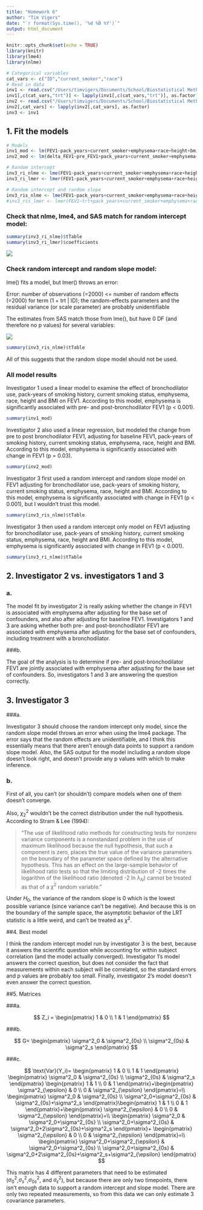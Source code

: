 ```yaml
---
title: "Homework 6"
author: "Tim Vigers"
date: "`r format(Sys.time(), '%d %B %Y')`"
output: html_document
---
```


```r
knitr::opts_chunk$set(echo = TRUE)
library(knitr)
library(lme4)
library(nlme)
```

```r
# Categorical variables 
cat_vars <- c("ID","current_smoker","race")
# Read in data
inv1 <- read.csv("/Users/timvigers/Documents/School/Biostatistical Methods 2/Homeworks/Homework 6/file2_FEV1.csv")
inv1[,c(cat_vars,"trt")] <- lapply(inv1[,c(cat_vars,"trt")], as.factor)
inv2 <- read.csv("/Users/timvigers/Documents/School/Biostatistical Methods 2/Homeworks/Homework 6/file1_FEV1.csv")
inv2[,cat_vars] <- lapply(inv2[,cat_vars], as.factor)
inv3 <- inv1
```
 
## 1. Fit the models 
 
```r
# Models
inv1_mod <- lm(FEV1~pack_years+current_smoker+emphysema+race+height+bmi+trt,data=inv1)
inv2_mod <- lm(delta_FEV1~pre_FEV1+pack_years+current_smoker+emphysema+race+height+bmi,data=inv2)

# Random intercept
inv3_ri_nlme <- lme(FEV1~pack_years+current_smoker+emphysema+race+height+bmi+trt,random = ~1|ID,data=inv3)
inv3_ri_lmer <- lmer(FEV1~pack_years+current_smoker+emphysema+race+height+bmi+trt+(1|ID),data=inv3)

# Random intercept and random slope
inv3_ris_nlme <- lme(FEV1~pack_years+current_smoker+emphysema+race+height+bmi+trt,random = ~1+trt|ID,data=inv3)
#inv3_ris_lmer <- lmer(FEV1~trt+pack_years+current_smoker+emphysema+race+height+bmi+(1+trt|ID),data=inv3)
```

### Check that nlme, lme4, and SAS match for random intercept model:

```r
summary(inv3_ri_nlme)$tTable
summary(inv3_ri_lmer)$coefficients
```

![](/Users/timvigers/Documents/School/Biostatistical Methods 2/Homeworks/Homework 6/RI.png)

### Check random intercept and random slope model:

lme() fits a model, but lmer() throws an error:

Error: number of observations (=2000) <= number of random effects (=2000) for term (1 + trt | ID); the random-effects parameters and the residual variance (or scale parameter) are probably unidentifiable

The estimates from SAS match those from lme(), but have 0 DF (and therefore no p values) for several variables:

![](/Users/timvigers/Documents/School/Biostatistical Methods 2/Homeworks/Homework 6/RI and RS.png)

```r
summary(inv3_ris_nlme)$tTable
```

All of this suggests that the random slope model should not be used.

### All model results

Investigator 1 used a linear model to examine the effect of bronchodilator use, pack-years of smoking history, current smoking status, emphysema, race, height and BMI on FEV1. According to this model, emphysema is significantly associated with pre- and post-bronchodilator FEV1 (p < 0.001).

```r
summary(inv1_mod)
```

Investigator 2 also used a linear regression, but modeled the change from pre to post bronchodilator FEV1, adjusting for baseline FEV1, pack-years of smoking history, current smoking status, emphysema, race, height and BMI. According to this model, emphysema is significantly associated with change in FEV1 (p = 0.03).

```r
summary(inv2_mod)
```

Investigator 3 first used a random intercept and random slope model on FEV1 adjusting for bronchodilator use, pack-years of smoking history, current smoking status, emphysema, race, height and BMI. According to this model, emphysema is significantly associated with change in FEV1 (p < 0.001), but I wouldn't trust this model.

```r
summary(inv3_ris_nlme)$tTable
```

Investigator 3 then used a random intercept only model on FEV1 adjusting for bronchodilator use, pack-years of smoking history, current smoking status, emphysema, race, height and BMI. According to this model, emphysema is significantly associated with change in FEV1 (p < 0.001).

```r
summary(inv3_ri_nlme)$tTable
```

## 2. Investigator 2 vs. investigators 1 and 3
### a. 

The model fit by investigator 2 is really asking whether the change in FEV1 is associated with emphysema after adjusting for the base set of confounders, and also after adjusting for baseline FEV1. Investigators 1 and 3 are asking whether both pre- and post-bronchodilator FEV1 are associated with emphysema after adjusting for the base set of confounders, including treatment with a bronchodilator.

###b. 

The goal of the analysis is to determine if pre- and post-bronchodilator FEV1 are jointly associated with emphysema after adjusting for the base set of confounders. So, investigators 1 and 3 are answering the question correctly.

## 3. Investigator 3
###a. 

Investigator 3 should choose the random intercept only model, since the random slope model throws an error when using the lme4 package. The error says that the random effects are unidentifiable, and I think this essentially means that there aren't enough data points to support a random slope model. Also, the SAS output for the model including a random slope doesn't look right, and doesn't provide any p values with which to make inference. 

### b. 

First of all, you can't (or shouldn't) compare models when one of them doesn't converge. 

Also, $\chi^2_2$ wouldn't be the correct distribution under the null hypothesis. According to Stram & Lee (1994):

>"The use of likelihood ratio methods for constructing tests for nonzero variance components is a nonstandard problem in the use of maximum likelihood because the null hypothesis, that such a component is zero, places the true value of the variance parameters on the boundary of the parameter space defined by the alternative hypothesis. This has an effect on the large-sample behavior of likelihood ratio tests so that the limiting distribution of -2 times the logarithm of the likelihood ratio (denoted -2 ln $\lambda_N$) cannot be treated as that of a $\chi^2$ random variable."

Under $H_0$, the variance of the random slope is 0 which is the lowest possible variance (since variance can't be negative). And because this is on the boundary of the sample space, the asymptotic behavior of the LRT statistic is a little weird, and can't be treated as $\chi^2$.

##4. Best model

I think the random intercept model run by investigator 3 is the best, because it answers the scientific question while accounting for within subject correlation (and the model actually converged). Investigator 1's model answers the correct question, but does not consider the fact that measurements within each subject will be correlated, so the standard errors and p values are probably too small. Finally, investigator 2's model doesn't even answer the correct question. 

##5. Matrices

###a. 

$$
Z_i = \begin{pmatrix}
1 & 0 \\
1 & 1
\end{pmatrix}
$$

###b. 

$$
G= \begin{pmatrix}
\sigma^2_0 & \sigma^2_{0s} \\
\sigma^2_{0s} & \sigma^2_s
\end{pmatrix}
$$

###c. 

$$
\text{Var}(Y_i)= \begin{pmatrix}
1 & 0 \\
1 & 1
\end{pmatrix}
\begin{pmatrix}
\sigma^2_0 & \sigma^2_{0s} \\
\sigma^2_{0s} & \sigma^2_s
\end{pmatrix}
\begin{pmatrix}
1 & 1 \\
0 & 1
\end{pmatrix}+\begin{pmatrix}
\sigma^2_{\epsilon} & 0 \\
0 & \sigma^2_{\epsilon}
\end{pmatrix}=\\
\begin{pmatrix}
\sigma^2_0 & \sigma^2_{0s} \\
\sigma^2_0+\sigma^2_{0s} & \sigma^2_{0s}+\sigma^2_s
\end{pmatrix}\begin{pmatrix}
1 & 1 \\
0 & 1
\end{pmatrix}+\begin{pmatrix}
\sigma^2_{\epsilon} & 0 \\
0 & \sigma^2_{\epsilon}
\end{pmatrix}=\\
\begin{pmatrix}
\sigma^2_0 & \sigma^2_0+\sigma^2_{0s} \\
\sigma^2_0+\sigma^2_{0s} & \sigma^2_0+2\sigma^2_{0s}+\sigma^2_s
\end{pmatrix}+
\begin{pmatrix}
\sigma^2_{\epsilon} & 0 \\
0 & \sigma^2_{\epsilon}
\end{pmatrix}=\\
\begin{pmatrix}
\sigma^2_0+\sigma^2_{\epsilon} & \sigma^2_0+\sigma^2_{0s} \\
\sigma^2_0+\sigma^2_{0s} & \sigma^2_0+2\sigma^2_{0s}+\sigma^2_s+\sigma^2_{\epsilon}
\end{pmatrix}
$$


This matrix has 4 different parameters that need to be estimated ($\sigma^2_0$,$\sigma^2_s$,$\sigma^2_{0s}$, and $\sigma^2_{\epsilon}$), but because there are only two timepoints, there isn't enough data to support a random intercept and slope model. There are only two repeated measurements, so from this data we can only estimate 3 covariance parameters.
